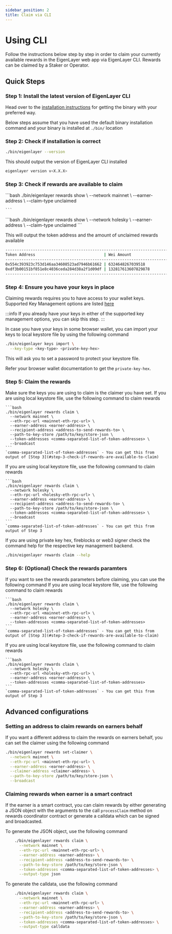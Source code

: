 ```yaml
---
sidebar_position: 2
title: Claim via CLI
---
```




# Using CLI

Follow the instructions below step by step in order to claim your currently available rewards in the EigenLayer web app via EigenLayer CLI. Rewards can be claimed by a Staker or Operator.

## Quick Steps

### Step 1: Install the latest version of EigenLayer CLI

Head over to the [installation instructions](https://github.com/Layr-Labs/eigenlayer-cli#install-eigenlayer-cli-using-a-binary) for getting the binary with your preferred way. 

Below steps assume that you have used the default binary installation command and your binary is installed at `./bin/` location


### Step 2: Check if installation is correct
```bash
./bin/eigenlayer --version
```
This should output the version of EigenLayer CLI installed
```bash
eigenlayer version v<X.X.X>
```

### Step 3: Check if rewards are available to claim
<Tabs groupId="network">
  <TabItem value="mainnet" label="Mainnet">
    ```bash
    ./bin/eigenlayer rewards show \
      --network mainnet \
      --earner-address <earner-address> \
      --claim-type unclaimed

    ```

  </TabItem>
  <TabItem value="holesky" label="Holesky">
    ```bash
    ./bin/eigenlayer rewards show \
      --network holesky \
      --earner-address <earner-address> \
      --claim-type unclaimed
    ```
  </TabItem>
</Tabs>

This will output the token address and the amount of unclaimed rewards available 
```bash
---------------------------------------------------------------------------------------
Token Address                              | Wei Amount
---------------------------------------------------------------------------------------
0x554c393923c753d146aa34608523ad7946b61662 | 6324648267039518
0xdf3b00151bf851e8c4036ceda284d38a2f1d09df | 132817613607829878
---------------------------------------------------------------------------------------
```

### Step 4: Ensure you have your keys in place
Claiming rewards requires you to have access to your wallet keys. 
Supported Key Management options are listed [here](https://github.com/Layr-Labs/eigenlayer-cli/blob/master/README.md#supported-key-management-backends)

:::info
If you already have your keys in either of the supported key management options, you can skip this step.
:::

In case you have your keys in some browser wallet, you can import your keys to local keystore file by using the following command
```bash
./bin/eigenlayer keys import \
  --key-type <key-type> <private-key-hex>
```
This will ask you to set a password to protect your keystore file.

Refer your browser wallet documentation to get the `private-key-hex`.

### Step 5: Claim the rewards

Make sure the keys you are using to claim is the claimer you have set.
<Tabs groupId="network">
  <TabItem value="mainnet" label="Mainnet">
    If you are using local keystore file, use the following command to claim rewards
    
    ```bash
    ./bin/eigenlayer rewards claim \
      --network mainnet \
      --eth-rpc-url <mainnet-eth-rpc-url> \
      --earner-address <earner-address> \
      --recipient-address <address-to-send-rewards-to> \
      --path-to-key-store /path/to/key/store-json \
      --token-addresses <comma-separated-list-of-token-addresses> \
      --broadcast
    ```
    `comma-separated-list-of-token-addresses` - You can get this from output of [Step 3](#step-3-check-if-rewards-are-available-to-claim)

  </TabItem>
  <TabItem value="holesky" label="Holesky">
    If you are using local keystore file, use the following command to claim rewards
    
    ```bash
    ./bin/eigenlayer rewards claim \
      --network holesky \
      --eth-rpc-url <holesky-eth-rpc-url> \
      --earner-address <earner-address> \
      --recipient-address <address-to-send-rewards-to> \
      --path-to-key-store /path/to/key/store-json \
      --token-addresses <comma-separated-list-of-token-addresses> \
      --broadcast
    ```
    `comma-separated-list-of-token-addresses` - You can get this from output of Step 3
  </TabItem>
</Tabs>

If you are using private key hex, fireblocks or web3 signer check the command help for the respective key management backend.
```bash
./bin/eigenlayer rewards claim --help
```

### Step 6: (Optional) Check the rewards paramters
If you want to see the rewards parameters before claiming, you can use the following command
<Tabs groupId="network">
  <TabItem value="mainnet" label="Mainnet">
    If you are using local keystore file, use the following command to claim rewards
    
    ```bash
    ./bin/eigenlayer rewards claim \
      --network holesky \
      --eth-rpc-url <mainnet-eth-rpc-url> \
      --earner-address <earner-address> \
      --token-addresses <comma-separated-list-of-token-addresses>
    ```
    `comma-separated-list-of-token-addresses` - You can get this from output of [Step 3](#step-3-check-if-rewards-are-available-to-claim)

  </TabItem>
  <TabItem value="holesky" label="Holesky">
    If you are using local keystore file, use the following command to claim rewards
    
    ```bash
    ./bin/eigenlayer rewards claim \
      --network holesky \
      --eth-rpc-url <holesky-eth-rpc-url> \
      --earner-address <earner-address> \
      --token-addresses <comma-separated-list-of-token-addresses>
    ```
    `comma-separated-list-of-token-addresses` - You can get this from output of Step 3
  </TabItem>
</Tabs>

## Advanced configurations
### Setting an address to claim rewards on earners behalf
If you want a different address to claim the rewards on earners behalf, you can set the claimer using the following command
```bash
./bin/eigenlayer rewards set-claimer \
  --network mainnet \
  --eth-rpc-url <mainnet-eth-rpc-url> \
  --earner-address <earner-address> \
  --claimer-address <claimer-address> \
  --path-to-key-store /path/to/key/store-json \
  --broadcast
```

### Claiming rewards when earner is a smart contract
If the earner is a smart contract, you can claim rewards by either generating a JSON object with the arguments to the call `processClaim`
method on rewards coordinator contract
or generate a calldata which can be signed and broadcasted.

To generate the JSON object, use the following command
```bash
    ./bin/eigenlayer rewards claim \
      --network mainnet \
      --eth-rpc-url <mainnet-eth-rpc-url> \
      --earner-address <earner-address> \
      --recipient-address <address-to-send-rewards-to> \
      --path-to-key-store /path/to/key/store-json \
      --token-addresses <comma-separated-list-of-token-addresses> \
      --output-type json
```

To generate the calldata, use the following command
```bash
    ./bin/eigenlayer rewards claim \
      --network mainnet \
      --eth-rpc-url <mainnet-eth-rpc-url> \
      --earner-address <earner-address> \
      --recipient-address <address-to-send-rewards-to> \
      --path-to-key-store /path/to/key/store-json \
      --token-addresses <comma-separated-list-of-token-addresses> \
      --output-type calldata
```